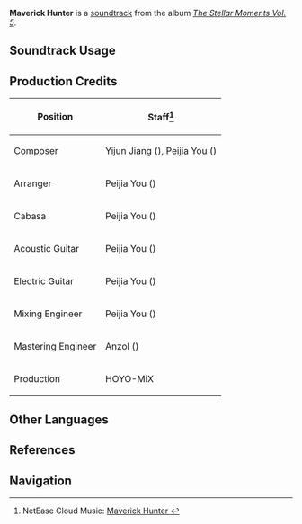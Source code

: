 {{Soundtrack Infobox
|image          = The Stellar Moments Vol. 5.png
|album          = The Stellar Moments Vol. 5
|disc           = 
|number         = 22
|featured       =
|featured2      =
|featured3      =
|featured_disc  =
|featured_disc2 =
|featured_disc3 =
|youtube_id     = rWUVULIj-8c
|spotify_id     = 2HI7fgkuyVRX8dsktVMzy2
|previous       = Pirouette of Pika's Pike
|next           = Note of Effective Settlements
}}
'''Maverick Hunter''' is a [[soundtrack]] from the album ''[[The Stellar Moments Vol. 5]]''.

==Soundtrack Usage==
{{Soundtrack Usage
|quest = 
|location = 
|domain = 
|eventgameplay = 
|mediaoriginal = Character Teaser;;Kinich
}}
<!--
==Other Arrangements==
{{Files by Category Gallery|Media Using an Unreleased Arrangement of Novatio Novena Soundtrack}}
-->
==Production Credits==
{| class="wikitable"
! Position
! Staff<ref>NetEase Cloud Music: [https://music.163.com/#/song?id=2666553234 Maverick Hunter {{zh|狩龙行旅}}]</ref>
|-
! Composer
| Yijun Jiang ({{zh|姜以君}}), Peijia You ({{zh|尤裴佳}})
|-
! Arranger
| Peijia You ({{zh|尤裴佳}})
|-
! Cabasa
| Peijia You ({{zh|尤裴佳}})
|-
! Acoustic Guitar
| Peijia You ({{zh|尤裴佳}})
|-
! Electric Guitar
| Peijia You ({{zh|尤裴佳}})
|-
! Mixing Engineer
| Peijia You ({{zh|尤裴佳}})
|-
! Mastering Engineer
| Anzol ({{zh|鸦雀有声}})
|-
! Production
| HOYO-MiX
|}

<!--
==Trivia==
-->
==Other Languages==
{{Other Languages
|en      = Maverick Hunter
|zhs     = 
|zhs_rm  = 
|zht     = 
|zht_rm  = 
|zh_tl   = 
|ja      = 
|ja_rm   = 
|ja_tl   = 
}}

==References==
{{Reflist}}

==Navigation==
{{Soundtrack Navbox|The Stellar Moments}}